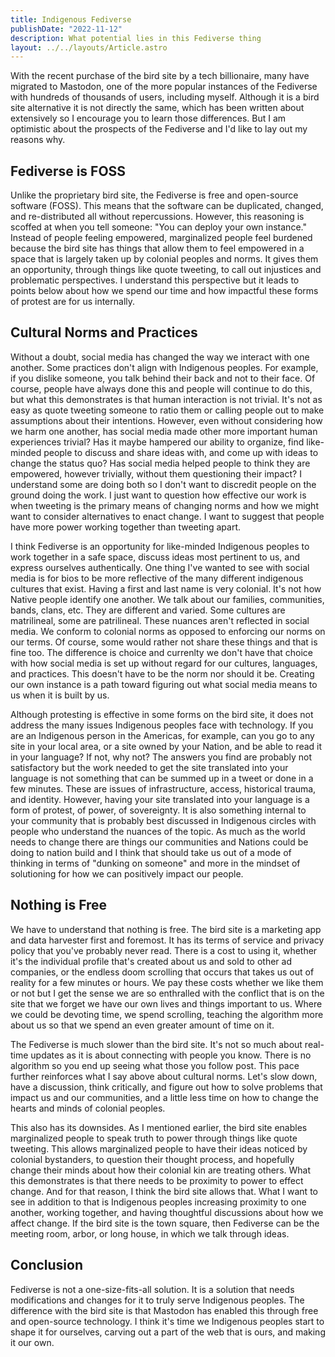 ```yaml
---
title: Indigenous Fediverse
publishDate: "2022-11-12"
description: What potential lies in this Fediverse thing
layout: ../../layouts/Article.astro
---
```


With the recent purchase of the bird site by a tech billionaire, many have migrated to Mastodon, one of the more popular instances of the Fediverse with hundreds of thousands of users, including myself. Although it is a bird site alternative it is not directly the same, which has been written about extensively so I encourage you to learn those differences. But I am optimistic about the prospects of the Fediverse and I'd like to lay out my reasons why.

## Fediverse is FOSS

Unlike the proprietary bird site, the Fediverse is free and open-source software (FOSS). This means that the software can be duplicated, changed, and re-distributed all without repercussions. However, this reasoning is scoffed at when you tell someone: "You can deploy your own instance." Instead of people feeling empowered, marginalized people feel burdened because the bird site has things that allow them to feel empowered in a space that is largely taken up by colonial peoples and norms. It gives them an opportunity, through things like quote tweeting, to call out injustices and problematic perspectives. I understand this perspective but it leads to points below about how we spend our time and how impactful these forms of protest are for us internally.

## Cultural Norms and Practices

Without a doubt, social media has changed the way we interact with one another. Some practices don't align with Indigenous peoples. For example, if you dislike someone, you talk behind their back and not to their face. Of course, people have always done this and people will continue to do this, but what this demonstrates is that human interaction is not trivial. It's not as easy as quote tweeting someone to ratio them or calling people out to make assumptions about their intentions. However, even without considering how we harm one another, has social media made other more important human experiences trivial? Has it maybe hampered our ability to organize, find like-minded people to discuss and share ideas with, and come up with ideas to change the status quo? Has social media helped people to think they are empowered, however trivially, without them questioning their impact? I understand some are doing both so I don't want to discredit people on the ground doing the work. I just want to question how effective our work is when tweeting is the primary means of changing norms and how we might want to consider alternatives to enact change. I want to suggest that people have more power working together than tweeting apart.

I think Fediverse is an opportunity for like-minded Indigenous peoples to work together in a safe space, discuss ideas most pertinent to us, and express ourselves authentically. One thing I've wanted to see with social media is for bios to be more reflective of the many different indigenous cultures that exist. Having a first and last name is very colonial. It's not how Native people identify one another. We talk about our families, communities, bands, clans, etc. They are different and varied. Some cultures are matrilineal, some are patrilineal. These nuances aren't reflected in social media. We conform to colonial norms as opposed to enforcing our norms on our terms. Of course, some would rather not share these things and that is fine too. The difference is choice and currenlty we don't have that choice with how social media is set up without regard for our cultures, languages, and practices. This doesn't have to be the norm nor should it be. Creating our own instance is a path toward figuring out what social media means to us when it is built by us.

Although protesting is effective in some forms on the bird site, it does not address the many issues Indigenous peoples face with technology. If you are an Indigenous person in the Americas, for example, can you go to any site in your local area, or a site owned by your Nation, and be able to read it in your language? If not, why not? The answers you find are probably not satisfactory but the work needed to get the site translated into your language is not something that can be summed up in a tweet or done in a few minutes. These are issues of infrastructure, access, historical trauma, and identity. However, having your site translated into your language is a form of protest, of power, of sovereignty. It is also something internal to your community that is probably best discussed in Indigenous circles with people who understand the nuances of the topic. As much as the world needs to change there are things our communities and Nations could be doing to nation build and I think that should take us out of a mode of thinking in terms of "dunking on someone" and more in the mindset of solutioning for how we can positively impact our people.

## Nothing is Free

We have to understand that nothing is free. The bird site is a marketing app and data harvester first and foremost. It has its terms of service and privacy policy that you've probably never read. There is a cost to using it, whether it's the individual profile that's created about us and sold to other ad companies, or the endless doom scrolling that occurs that takes us out of reality for a few minutes or hours. We pay these costs whether we like them or not but I get the sense we are so enthralled with the conflict that is on the site that we forget we have our own lives and things important to us. Where we could be devoting time, we spend scrolling, teaching the algorithm more about us so that we spend an even greater amount of time on it.

The Fediverse is much slower than the bird site. It's not so much about real-time updates as it is about connecting with people you know. There is no algorithm so you end up seeing what those you follow post. This pace further reinforces what I say above about cultural norms. Let's slow down, have a discussion, think critically, and figure out how to solve problems that impact us and our communities, and a little less time on how to change the hearts and minds of colonial peoples.

This also has its downsides. As I mentioned earlier, the bird site enables marginalized people to speak truth to power through things like quote tweeting. This allows marginalized people to have their ideas noticed by colonial bystanders, to question their thought process, and hopefully change their minds about how their colonial kin are treating others. What this demonstrates is that there needs to be proximity to power to effect change. And for that reason, I think the bird site allows that. What I want to see in addition to that is Indigenous peoples increasing proximity to one another, working together, and having thoughtful discussions about how we affect change. If the bird site is the town square, then Fediverse can be the meeting room, arbor, or long house, in which we talk through ideas.

## Conclusion

Fediverse is not a one-size-fits-all solution. It is a solution that needs modifications and changes for it to truly serve Indigenous peoples. The difference with the bird site is that Mastodon has enabled this through free and open-source technology. I think it's time we Indigenous peoples start to shape it for ourselves, carving out a part of the web that is ours, and making it our own.
